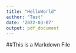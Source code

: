 ```yaml
---
title: "HelloWorld"
author: "Test"
date: '2022-03-07'
output: pdf_document
---
```


##This is a Markdown File 